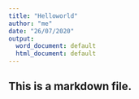 ```yaml
---
title: "Helloworld"
author: "me"
date: "26/07/2020"
output:
  word_document: default
  html_document: default
---
```

## This is a markdown file.
